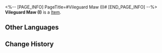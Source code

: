 <%-- [PAGE_INFO]
PageTitle=#Vileguard Maw (I)#
[END_PAGE_INFO] --%>
{{Item Infobox
|id          = 252400
|image       = Item Vileguard Maw (I).png{{subst:void|<!--$UPLOAD:<<SpriteOutput/Quest/PlanetFes/SwapCardPic/SwapCardPiece/3004_1.png>-<Item Vileguard Maw (I).png>-<Item Icons>>-->}}
|type        = 
|invCategory = 
|rarity      = 5
|effect      = 
|description = Complete a Memory Card set to gain buffs.
}}
{{Description|The trailblazing memories deep in your mind will provide inspiration to the game once you recall it in full.}}
'''Vileguard Maw (I)''' is a [[Item]].

==Other Languages==
{{Other Languages
|en   = Vileguard Maw (I)
|zhs  = 镇恶门-Ⅰ
|zht  = 鎮惡門-Ⅰ
|ja   = 鎮悪門-I
|ko   = 진악문-Ⅰ
|es   = Puerta que contiene al mal&nbsp;I
|fr   = Porte du mal (I)
|ru   = Врата усмирения зла I
|th   = ประตูปราบปีศาจ I
|vi   = Trấn Ác Môn-I
|de   = Tor gegen das Böse (I)
|id   = Vileguard Maw I
|pt   = Portão que Subjuga o Mal (I)
}}

==Change History==
{{Change History|3.2}}